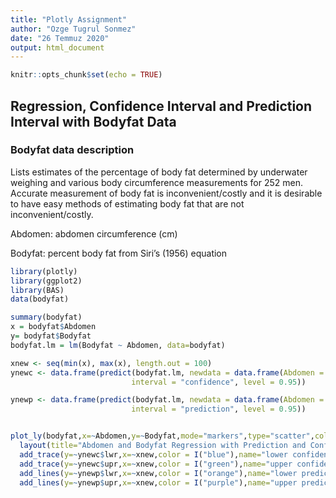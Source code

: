 ---
title: "Plotly Assignment"
author: "Ozge Tugrul Sonmez"
date: "26 Temmuz 2020"
output: html_document
---

```{r setup, include=FALSE}
knitr::opts_chunk$set(echo = TRUE)
```

## Regression, Confidence Interval and Prediction Interval with Bodyfat Data

### Bodyfat data description

Lists estimates of the percentage of body fat determined by underwater weighing and various body circumference measurements for 252 men. Accurate measurement of body fat is inconvenient/costly and it is desirable to have easy methods of estimating body fat that are not inconvenient/costly.

Abdomen: abdomen circumference (cm)

Bodyfat: percent body fat from Siri's (1956) equation

```{r message=FALSE,warning=FALSE}
library(plotly)
library(ggplot2)
library(BAS)
data(bodyfat)

```


```{r }

summary(bodyfat)
x = bodyfat$Abdomen
y= bodyfat$Bodyfat
bodyfat.lm = lm(Bodyfat ~ Abdomen, data=bodyfat)

xnew <- seq(min(x), max(x), length.out = 100)
ynewc <- data.frame(predict(bodyfat.lm, newdata = data.frame(Abdomen = xnew),
                           interval = "confidence", level = 0.95))

ynewp <- data.frame(predict(bodyfat.lm, newdata = data.frame(Abdomen = xnew),
                           interval = "prediction", level = 0.95))


plot_ly(bodyfat,x=~Abdomen,y=~Bodyfat,mode="markers",type="scatter",color = I("red"),name="abdomen and bodyfat data")%>%
  layout(title="Abdomen and Bodyfat Regression with Prediction and Confidence Intervals")%>%
  add_trace(y=~ynewc$lwr,x=~xnew,color = I("blue"),name="lower confidence interval")%>%
  add_trace(y=~ynewc$upr,x=~xnew,color = I("green"),name="upper confidence interval")%>%
  add_lines(y=~ynewp$lwr,x=~xnew,color = I("orange"),name="lower prediction interval")%>%
  add_lines(y=~ynewp$upr,x=~xnew,color = I("purple"),name="upper prediction interval")

  
```


